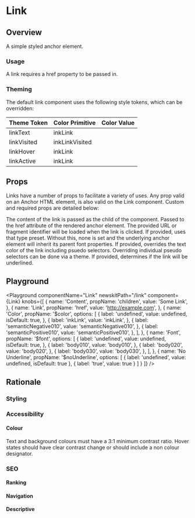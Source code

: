 


# Link

## Overview

A simple styled anchor element.

### Usage

A link requires a href property to be passed in.

### Theming

The default link component uses the following style tokens, which can be overridden:

| Theme Token | Color Primitive | Color Value                               |
| ----------- | --------------- | ----------------------------------------- |
| linkText    | inkLink          | <TextBoxSwatch themeColor="inkLink"/>      |
| linkVisited | inkLinkVisited     | <TextBoxSwatch themeColor="inkLinkVisited"/> |
| linkHover   | inkLink         | <TextBoxSwatch themeColor="inkLink"/>     |
| linkActive  | inkLink        | <TextBoxSwatch themeColor="inkLink"/>    |

## Props

Links have a number of props to facilitate a variety of uses. Any prop valid on an Anchor HTML element, is also valid on the Link component. Custom and required props are detailed below:

<LegacyBlock marginTop="sizing040">
  <Prop name="children" type="string" required>
    The content of the link is passed as the child of the component.
  </Prop>
  <Prop name="href" type="string" required>
    Passed to the href attribute of the rendered anchor element. The provided
    URL or fragment identifier will be loaded when the link is clicked.
  </Prop>
  <Prop name="$font" type="TypePresetKeys">
    If provided, uses that type preset. Without this, none is set and the
    underlying anchor element will inherit its parent font properties.
  </Prop>
  <Prop name="$color" type="ColorKeys">
    If provided, overrides the text color of the link including psuedo
    selectors. Overriding individual pseudo selectors can be done via a theme.
  </Prop>
  <Prop name="$noUnderline" type="boolean">
    If provided, determines if the link will be underlined.
  </Prop>
</LegacyBlock>

## Playground

<Playground
  componentName="Link"
  newskitPath="/link"
  component={Link}
  knobs={[
    {
      name: 'Content',
      propName: 'children',
      value: 'Some Link',
    },
    {
      name: 'Link',
      propName: 'href',
      value: 'http://example.com',
    },
    {
      name: 'Color',
      propName: '$color',
      options: [
        {
          label: 'undefined',
          value: undefined,
          isDefault: true,
        },
        {
          label: 'inkLink',
          value: 'inkLink',
        },
        {
          label: 'semanticNegative010',
          value: 'semanticNegative010',
        },
        {
          label: 'semanticPositive010',
          value: 'semanticPositive010',
        },
      ],
    },
    {
      name: 'Font',
      propName: '$font',
      options: [
        {
          label: 'undefined',
          value: undefined,
          isDefault: true,
        },
        {
          label: 'body010',
          value: 'body010',
        },
        {
          label: 'body020',
          value: 'body020',
        },
        {
          label: 'body030',
          value: 'body030',
        },
      ],
    },
    {
      name: 'No Underline',
      propName: '$noUnderline',
      options: [
        {
          label: 'undefined',
          value: undefined,
          isDefault: true
        },
        {
          label: 'true',
          value: true
        }
      ]
    }
  ]}
/>

## Rationale

### Styling

### Accessibility

#### Colour

Text and background colours must have a 3:1 minimum contrast ratio.
Hover states should have clear contrast change or should include a non colour designator.

### SEO

#### Ranking

#### Navigation

#### Descriptive
